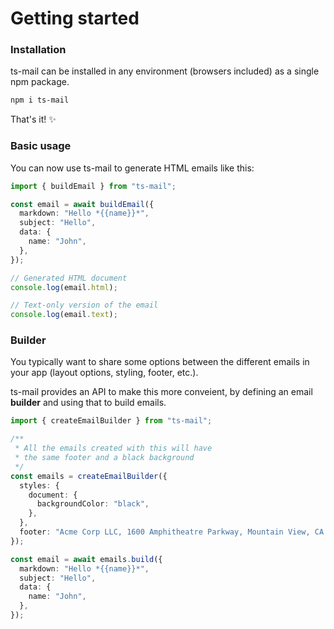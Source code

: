 # Getting started

### Installation

ts-mail can be installed in any environment (browsers included) as a single npm package.

```sh npm2yarn
npm i ts-mail
```

That's it! ✨

### Basic usage

You can now use ts-mail to generate HTML emails like this:

```ts
import { buildEmail } from "ts-mail";

const email = await buildEmail({
  markdown: "Hello *{{name}}*",
  subject: "Hello",
  data: {
    name: "John",
  },
});

// Generated HTML document
console.log(email.html);

// Text-only version of the email
console.log(email.text);
```

### Builder

You typically want to share some options between the different emails in your app (layout options, styling, footer, etc.).

ts-mail provides an API to make this more conveient, by defining an email **builder** and using that to build emails.

```ts
import { createEmailBuilder } from "ts-mail";

/**
 * All the emails created with this will have
 * the same footer and a black background
 */
const emails = createEmailBuilder({
  styles: {
    document: {
      backgroundColor: "black",
    },
  },
  footer: "Acme Corp LLC, 1600 Amphitheatre Parkway, Mountain View, CA 94043",
});

const email = await emails.build({
  markdown: "Hello *{{name}}*",
  subject: "Hello",
  data: {
    name: "John",
  },
});
```
